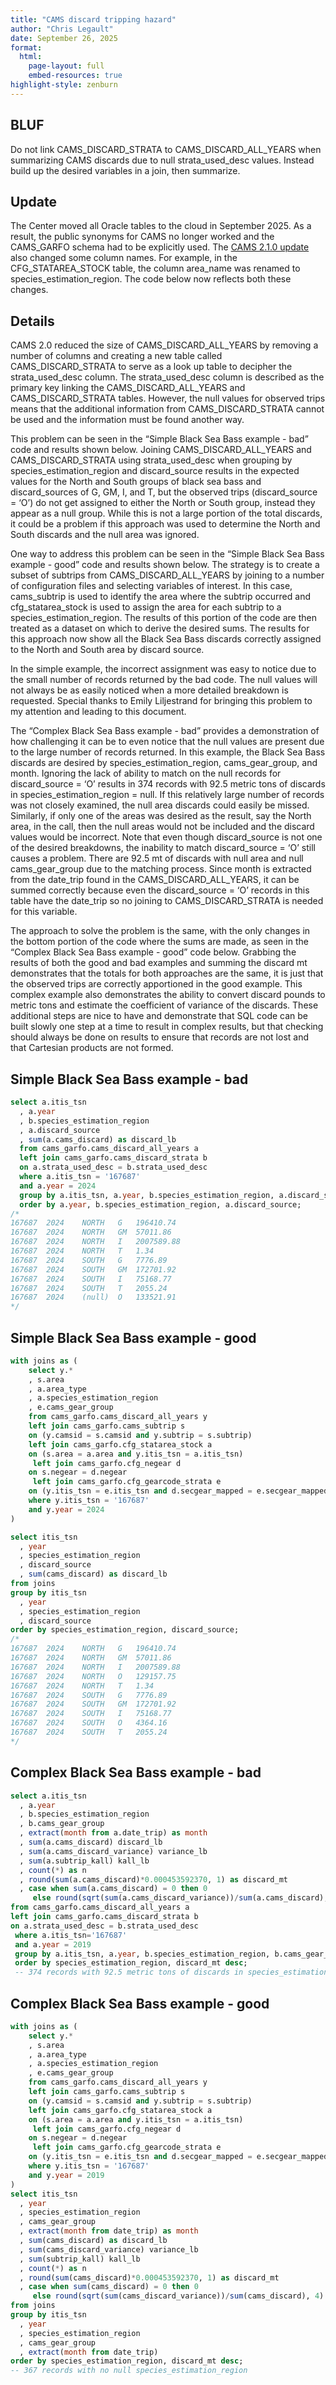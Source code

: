 ```yaml
---
title: "CAMS discard tripping hazard"
author: "Chris Legault"
date: September 26, 2025
format: 
  html:
    page-layout: full
    embed-resources: true  
highlight-style: zenburn
---
```


## BLUF

Do not link CAMS_DISCARD_STRATA to CAMS_DISCARD_ALL_YEARS when summarizing CAMS discards due to null strata_used_desc values. Instead build up the desired variables in a join, then summarize.

## Update

The Center moved all Oracle tables to the cloud in September 2025. As a result, the public synonyms for CAMS no longer worked and the CAMS_GARFO schema had to be explicitly used. The [CAMS 2.1.0 update](https://apps-garfo.fisheries.noaa.gov/cams/news.html#maps-210) also changed some column names. For example, in the CFG_STATAREA_STOCK table, the column area_name was renamed to species_estimation_region. The code below now reflects both these changes.

## Details

CAMS 2.0 reduced the size of CAMS_DISCARD_ALL_YEARS by removing a number of columns and creating a new table called CAMS_DISCARD_STRATA to serve as a look up table to decipher the strata_used_desc column. The strata_used_desc column is described as the primary key linking the CAMS_DISCARD_ALL_YEARS and CAMS_DISCARD_STRATA tables. However, the null values for observed trips means that the additional information from CAMS_DISCARD_STRATA cannot be used and the information must be found another way. 

This problem can be seen in the "Simple Black Sea Bass example - bad" code and results shown below. Joining CAMS_DISCARD_ALL_YEARS and CAMS_DISCARD_STRATA using strata_used_desc when grouping by species_estimation_region and discard_source results in the expected values for the North and South groups of black sea bass and discard_sources of G, GM, I, and T, but the observed trips (discard_source = 'O') do not get assigned to either the North or South group, instead they appear as a null group. While this is not a large portion of the total discards, it could be a problem if this approach was used to determine the North and South discards and the null area was ignored. 

One way to address this problem can be seen in the "Simple Black Sea Bass example - good" code and results shown below. The strategy is to create a subset of subtrips from CAMS_DISCARD_ALL_YEARS by joining to a number of configuration files and selecting variables of interest. In this case, cams_subtrip is used to identify the area where the subtrip occurred and cfg_statarea_stock is used to assign the area for each subtrip to a species_estimation_region. The results of this portion of the code are then treated as a dataset on which to derive the desired sums. The results for this approach now show all the Black Sea Bass discards correctly assigned to the North and South area by discard source.

In the simple example, the incorrect assignment was easy to notice due to the small number of records returned by the bad code. The null values will not always be as easily noticed when a more detailed breakdown is requested. Special thanks to Emily Liljestrand for bringing this problem to my attention and leading to this document.

The "Complex Black Sea Bass example - bad" provides a demonstration of how challenging it can be to even notice that the null values are present due to the large number of records returned. In this example, the Black Sea Bass discards are desired by species_estimation_region, cams_gear_group, and month. Ignoring the lack of ability to match on the null records for discard_source = 'O' results in 374 records with 92.5 metric tons of discards in species_estimation_region = null. If this relatively large number of records was not closely examined, the null area discards could easily be missed. Similarly, if only one of the areas was desired as the result, say the North area, in the call, then the null areas would not be included and the discard values would be incorrect. Note that even though discard_source is not one of the desired breakdowns, the inability to match discard_source = 'O' still causes a problem. There are 92.5 mt of discards with null area and null cams_gear_group due to the matching process. Since month is extracted from the date_trip found in the CAMS_DISCARD_ALL_YEARS, it can be summed correctly because even the discard_source = 'O' records in this table have the date_trip so no joining to CAMS_DISCARD_STRATA is needed for this variable.

The approach to solve the problem is the same, with the only changes in the bottom portion of the code where the sums are made, as seen in the "Complex Black Sea Bass example - good" code below. Grabbing the results of both the good and bad examples and summing the discard mt demonstrates that the totals for both approaches are the same, it is just that the observed trips are correctly apportioned in the good example. This complex example also demonstrates the ability to convert discard pounds to metric tons and estimate the coefficient of variance of the discards. These additional steps are nice to have and demonstrate that SQL code can be built slowly one step at a time to result in complex results, but that checking should always be done on results to ensure that records are not lost and that Cartesian products are not formed.

## Simple Black Sea Bass example - bad

```sql
select a.itis_tsn
  , a.year
  , b.species_estimation_region
  , a.discard_source
  , sum(a.cams_discard) as discard_lb
  from cams_garfo.cams_discard_all_years a
  left join cams_garfo.cams_discard_strata b
  on a.strata_used_desc = b.strata_used_desc
  where a.itis_tsn = '167687' 
  and a.year = 2024 
  group by a.itis_tsn, a.year, b.species_estimation_region, a.discard_source
  order by a.year, b.species_estimation_region, a.discard_source;
/*
167687	2024	NORTH	G	196410.74
167687	2024	NORTH	GM	57011.86
167687	2024	NORTH	I	2007589.88
167687	2024	NORTH	T	1.34
167687	2024	SOUTH	G	7776.89
167687	2024	SOUTH	GM	172701.92
167687	2024	SOUTH	I	75168.77
167687	2024	SOUTH	T	2055.24
167687	2024	(null)	O	133521.91
*/

```

## Simple Black Sea Bass example - good

```sql
with joins as (
    select y.*
    , s.area
    , a.area_type
    , a.species_estimation_region
    , e.cams_gear_group
    from cams_garfo.cams_discard_all_years y
    left join cams_garfo.cams_subtrip s
    on (y.camsid = s.camsid and y.subtrip = s.subtrip)
    left join cams_garfo.cfg_statarea_stock a
    on (s.area = a.area and y.itis_tsn = a.itis_tsn) 
     left join cams_garfo.cfg_negear d
    on s.negear = d.negear
     left join cams_garfo.cfg_gearcode_strata e
    on (y.itis_tsn = e.itis_tsn and d.secgear_mapped = e.secgear_mapped)
    where y.itis_tsn = '167687'
    and y.year = 2024
)

select itis_tsn
  , year
  , species_estimation_region
  , discard_source
  , sum(cams_discard) as discard_lb
from joins
group by itis_tsn
  , year
  , species_estimation_region
  , discard_source
order by species_estimation_region, discard_source;
/*
167687	2024	NORTH	G	196410.74
167687	2024	NORTH	GM	57011.86
167687	2024	NORTH	I	2007589.88
167687	2024	NORTH	O	129157.75
167687	2024	NORTH	T	1.34
167687	2024	SOUTH	G	7776.89
167687	2024	SOUTH	GM	172701.92
167687	2024	SOUTH	I	75168.77
167687	2024	SOUTH	O	4364.16
167687	2024	SOUTH	T	2055.24
*/ 

```

## Complex Black Sea Bass example - bad

```sql
select a.itis_tsn
  , a.year
  , b.species_estimation_region
  , b.cams_gear_group
  , extract(month from a.date_trip) as month
  , sum(a.cams_discard) discard_lb
  , sum(a.cams_discard_variance) variance_lb
  , sum(a.subtrip_kall) kall_lb 
  , count(*) as n
  , round(sum(a.cams_discard)*0.000453592370, 1) as discard_mt
  , case when sum(a.cams_discard) = 0 then 0
     else round(sqrt(sum(a.cams_discard_variance))/sum(a.cams_discard), 4) end as discard_cv
from cams_garfo.cams_discard_all_years a
left join cams_garfo.cams_discard_strata b
on a.strata_used_desc = b.strata_used_desc
 where a.itis_tsn='167687' 
 and a.year = 2019
 group by a.itis_tsn, a.year, b.species_estimation_region, b.cams_gear_group, extract(month from a.date_trip)
 order by species_estimation_region, discard_mt desc;
 -- 374 records with 92.5 metric tons of discards in species_estimation_region = null and cams_gear_group = null

```

## Complex Black Sea Bass example - good

```sql
with joins as (
    select y.*
    , s.area
    , a.area_type
    , a.species_estimation_region
    , e.cams_gear_group
    from cams_garfo.cams_discard_all_years y
    left join cams_garfo.cams_subtrip s 
    on (y.camsid = s.camsid and y.subtrip = s.subtrip)
    left join cams_garfo.cfg_statarea_stock a
    on (s.area = a.area and y.itis_tsn = a.itis_tsn) 
     left join cams_garfo.cfg_negear d
    on s.negear = d.negear
     left join cams_garfo.cfg_gearcode_strata e
    on (y.itis_tsn = e.itis_tsn and d.secgear_mapped = e.secgear_mapped)
    where y.itis_tsn = '167687'
    and y.year = 2019
)
select itis_tsn
  , year
  , species_estimation_region
  , cams_gear_group
  , extract(month from date_trip) as month
  , sum(cams_discard) as discard_lb
  , sum(cams_discard_variance) variance_lb
  , sum(subtrip_kall) kall_lb 
  , count(*) as n
  , round(sum(cams_discard)*0.000453592370, 1) as discard_mt
  , case when sum(cams_discard) = 0 then 0
     else round(sqrt(sum(cams_discard_variance))/sum(cams_discard), 4) end as discard_cv
from joins
group by itis_tsn
  , year
  , species_estimation_region
  , cams_gear_group
  , extract(month from date_trip)
order by species_estimation_region, discard_mt desc;
-- 367 records with no null species_estimation_region

```
